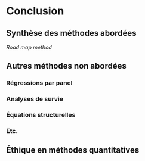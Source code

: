 # Conclusion

## Synthèse des méthodes abordées
*Road map method*

## Autres méthodes non abordées

### Régressions par panel
### Analyses de survie
### Équations structurelles
### Etc.

## Éthique en méthodes quantitatives
